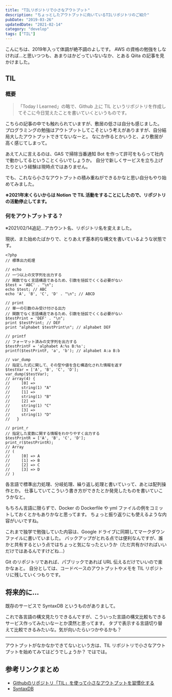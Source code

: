 ```yaml
---
title: "TILリポジトリで小さなアウトプット"
description: "ちょっとしたアウトプットに向いているTILリポジトリのご紹介"
pubDate: "2019-03-26"
updatedDate: "2021-02-14"
category: "develop"
tags: ["TIL"]
---
```


こんにちは、2019年入って体調が絶不調のよしです。
AWS の資格の勉強をしなければ...と思いつつも、あまりはかどっていないなか、とある Qiita の記事を見かけました。


## TIL
<OG url="https://qiita.com/sitmk/items/239335b4ed0c3c797add" />

### 概要
> 「Today I Learned」の略で、Github 上に TIL というリポジトリを作成してそこに今日覚えたことを書いていくというものです。

こちらの記事の中でも触れられていますが、敷居の低さは自分も感じました。
プログラミングの勉強はアウトプットしてこそという考えがありますが、自分結局大したアウトプットできてないなーと。
なにか作るとかいうと、より敷居が高く感じてしまって。

あえて人に言えるのは、GAS で掃除当番通知 Bot を作って許可をもらって社内で動かしてるということくらいでしょうか。
自分で新しくサービスを立ち上げたりという経験は現時点ではありません。

でも、これなら小さなアウトプットの積み重ねができるかなと思い自分もやり始めてみました。

**※2021年末くらいからは Notion で TIL 活動をすることにしたので、リポジトリの活動停止してます。**

### 何をアウトプットする？
<ImageWrapper src="screenshots/2019/til/til-repository.png" alt="TILリポジトリ画面" />

<OG url="https://github.com/h-yoshikawa44/til-engineer" />
※2021/02/14追記...アカウント名、リポジトリ名を変えました。

現状、また始めたばかりで、とりあえず基本的な構文を書いているような状態です。

```php:例（PHPの出力処理）
<?php
// 標準出力処理

// echo
// 一つ以上の文字列を出力する
// 関数でなく言語構造であるため、引数を括弧でくくる必要がない
$test = 'ABC' . "\n";
echo $test; // ABC
echo 'A', 'B', 'C', 'D' . "\n"; // ABCD

// print
// 単一の引数のみ受け付ける出力
// 関数でなく言語構造であるため、引数を括弧でくくる必要がない
$testPrint = 'DEF' . "\n";
print $testPrint; // DEF
print "alphabet $testPrint\n"; // alphabet DEF

// printf
// フォーマット済みの文字列を出力する
$testPrintF = 'alphabet A:%s B:%s';
printf($testPrintF, 'a', 'b'); // alphabet A:a B:b

// var_dump
// 指定した式に関して、その型や値を含む構造化された情報を返す
$testVar = ['A', 'B', 'C', 'D'];
var_dump($testVar);
// array(4) {
//     [0] =>
//     string(1) "A"
//     [1] =>
//     string(1) "B"
//     [2] =>
//     string(1) "C"
//     [3] =>
//     string(1) "D"
//   }

// print_r
// 指定した変数に関する情報をわかりやすく出力する
$testPrintR = ['A', 'B', 'C', 'D'];
print_r($testPrintR);
// Array
// (
//     [0] => A
//     [1] => B
//     [2] => C
//     [3] => D
// )
```

各言語で標準出力処理、分岐処理、繰り返し処理と書いていって、あとは配列操作とか。
仕事していてこういう書き方ができたとか発見したものを書いていこうかなと。

もちろん言語に限らずで、Docker の Dockerfile や yml ファイルの例をコミットしておくとかもありかなと思ってます。
ちょっと振り返りにも使えるような内容がいいですね。

これまで独学で勉強していた内容は、Google ドライブに同期してマークダウンファイルに書いていました。
バックアップがとれる点では便利なんですが、誰かと共有するという点ではちょっと気になったというか（ただ共有かければいいだけではあるんですけどね...）

Git のリポジトリであれば、パブリックであれば URL 伝えるだけでいいので楽かなぁと。
自分としては、コードベースのアウトプットやメモを TIL リポジトリに残していくつもりです。

## 将来的に...

既存のサービスで SyntaxDB というものがありまして。
<OG url="https://syntaxdb.com" />

<ImageWrapper src="screenshots/2019/til/syntaxdb.png" alt="SyntaxDB画面" />

これで各言語の構文見たりできるんですが、こういった言語の構文比較もできるサービス作ってみたいなーとか漠然と思ってます。
タブで表示する言語切り替えて比較できるみたいな。気が向いたらいつかやるかも？

---

アウトプットがなかなかできてないという方は、TIL リポジトリで小さなアウトプットを始めてみてはどうでしょうか？
ではでは。

## 参考リンクまとめ
- [Githubのリポジトリ「TIL」を使って小さなアウトプットを習慣化する](https://qiita.com/sitmk/items/239335b4ed0c3c797add)
- [SyntaxDB](https://syntaxdb.com/)


